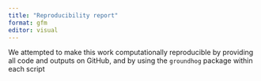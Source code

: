 ```yaml
---
title: "Reproducibility report"
format: gfm
editor: visual
---
```


We attempted to make this work computationally reproducible by providing all code and outputs on GitHub, and by using the `groundhog` package within each script
